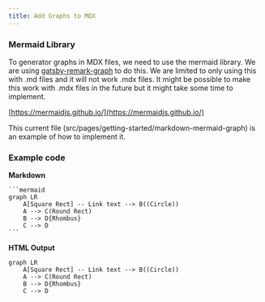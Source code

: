 ```yaml
---
title: Add Graphs to MDX
---
```


### Mermaid Library
To generator graphs in MDX files, we need to use the mermaid library.
We are using [gatsby-remark-graph](https://github.com/konsumer/gatsby-remark-graph) to do this. We are limited to only using this with .md files and it will not work .mdx files. It might be possible to make this work with .mdx files in the future but it might take some time to implement.

[https://mermaidjs.github.io/](https://mermaidjs.github.io/)

This current file (src/pages/getting-started/markdown-mermaid-graph) is an example of how to implement it.

### Example code
**Markdown**
````
```mermaid
graph LR
    A[Square Rect] -- Link text --> B((Circle))
    A --> C(Round Rect)
    B --> D{Rhombus}
    C --> D
```
````

**HTML Output**
```mermaid
graph LR
    A[Square Rect] -- Link text --> B((Circle))
    A --> C(Round Rect)
    B --> D{Rhombus}
    C --> D
```
